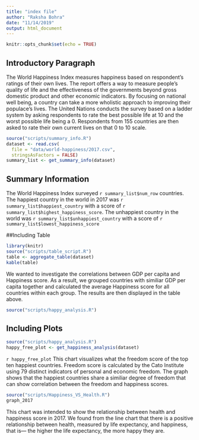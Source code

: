 ```yaml
---
title: "index file"
author: "Raksha Bohra"
date: "11/14/2019"
output: html_document
---
```


```r
knitr::opts_chunk$set(echo = TRUE)
```
## Introductory Paragraph
The World Happiness Index measures happiness based on respondent's ratings of their own lives. The report offers a way to measure people's quality of life and the effectiveness of the governments beyond gross domestic product and other economic indicators. By focusing on national well being, a country can take a more wholistic approach to improving their populace's lives. The United Nations conducts the survey based on a ladder system by asking respondents to rate the best possible life at 10 and the worst possible life being a 0. Respondents from 155 countries are then asked to rate their own current lives on that 0 to 10 scale. 

```r
source("scripts/summary_info.R")
dataset <- read.csv(
  file = "data/world-happiness/2017.csv",
  stringsAsFactors = FALSE)
summary_list <- get_summary_info(dataset)
```
## Summary Information

The World Happiness Index surveyed `r summary_list$num_row` countries. The happiest country in the world in 2017 was `r summary_list$happiest_country` with a score of `r summary_list$highest_happiness_score`. The unhappiest country in the world was `r summary_list$unhappiest_country` with a score of `r summary_list$lowest_happiness_score` 

##Including Table
```r
library(knitr)
source("scripts/table_script.R")
table <- aggregate_table(dataset)
kable(table)
```
We wanted to investigate the correlations between GDP per capita and Happiness score. As a result, we grouped countries with similiar GDP per capita together and calculated the average Happiness score for all countries within each group. The results are then displayed in the table above.

```r
source("scripts/happy_analysis.R")
```

## Including Plots
```r
source("scripts/happy_analysis.R")
happy_free_plot <- get_happiness_analysis(dataset)

```
`r happy_free_plot`
This chart visualizes what the freedom score of the top ten happiest countries. Freedom score is calculated by the Cato Institute using 79 distinct indicators of personal and economic freedom. The graph shows that the happiest countries share a similiar degree of freedom that can show correlation between the freedom and happiness scores. 

```r
source("scripts/Happiness_VS_Health.R")
graph_2017


```

This chart was intended to show the relationship between health and happiness score in 2017. We found from the line chart that there is a positive relationship between health, measured by life expectancy,  and happiness, that is— the higher the life expectancy, the more happy they are. 

